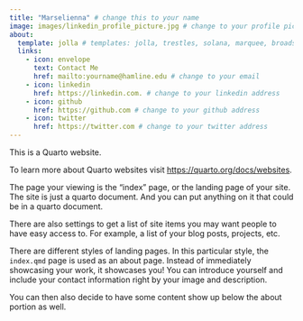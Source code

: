 ```yaml
---
title: "Marselienna" # change this to your name
image: images/linkedin_profile_picture.jpg # change to your profile pic
about:
  template: jolla # templates: jolla, trestles, solana, marquee, broadside
  links: 
    - icon: envelope
      text: Contact Me
      href: mailto:yourname@hamline.edu # change to your email
    - icon: linkedin
      href: https://linkedin.com. # change to your linkedin address
    - icon: github
      href: https://github.com # change to your github address
    - icon: twitter
      href: https://twitter.com # change to your twitter address
---
```


This is a Quarto website.

To learn more about Quarto websites visit <https://quarto.org/docs/websites>.

The page your viewing is the "index" page, or the landing page of your site. The site is just a quarto document. And you can put anything on it that could be in a quarto document.

There are also settings to get a list of site items you may want people to have easy access to. For example, a list of your blog posts, projects, etc.

There are different styles of landing pages. In this particular style, the `index.qmd` page is used as an about page. Instead of immediately showcasing your work, it showcases you! You can introduce yourself and include your contact information right by your image and description.

You can then also decide to have some content show up below the about portion as well.
